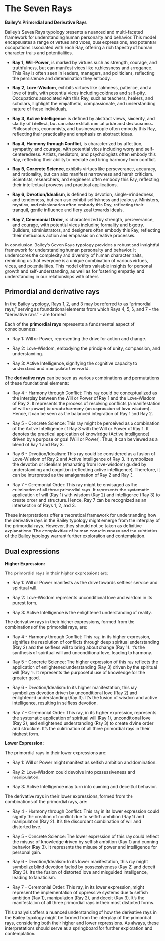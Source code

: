 # The Seven Rays 

**Bailey’s Primordial and Derivative Rays**

Bailey's Seven Rays typology presents a nuanced and multi-faceted framework for understanding human personality and behavior. This model encapsulates a range of virtues and vices, dual expressions, and potential occupations associated with each Ray, offering a rich tapestry of human character traits and potentialities.

- **Ray 1, Will-Power**, is marked by virtues such as strength, courage, and truthfulness, but can manifest vices like ruthlessness and arrogance. This Ray is often seen in leaders, managers, and politicians, reflecting the persistence and determination they embody.

- **Ray 2, Love-Wisdom**, exhibits virtues like calmness, patience, and a love of truth, with potential vices including coldness and self-pity. Occupations associated with this Ray, such as teachers, healers, and scholars, highlight the empathetic, compassionate, and understanding nature of these individuals.

- **Ray 3, Active Intelligence**, is defined by abstract views, sincerity, and clarity of intellect, but can also exhibit mental pride and deviousness. Philosophers, economists, and businesspeople often embody this Ray, reflecting their practicality and emphasis on abstract ideas.

- **Ray 4, Harmony through Conflict**, is characterized by affection, sympathy, and courage, with potential vices including worry and self-centeredness. Artists, mediators, and psychologists often embody this Ray, reflecting their ability to mediate and bring harmony from conflict.

- **Ray 5, Concrete Science**, exhibits virtues like perseverance, accuracy, and rationality, but can also manifest narrowness and harsh criticism. Scientists, researchers, and engineers often embody this Ray, reflecting their intellectual prowess and practical applications.

- **Ray 6, Devotion/Idealism**, is defined by devotion, single-mindedness, and tenderness, but can also exhibit selfishness and jealousy. Ministers, mystics, and missionaries often embody this Ray, reflecting their tranquil, gentle influence and fiery zeal towards ideals.

- **Ray 7, Ceremonial Order**, is characterized by strength, perseverance, and courage, with potential vices including formality and bigotry. Builders, administrators, and designers often embody this Ray, reflecting their meticulous action and emphasis on creative processes.

In conclusion, Bailey's Seven Rays typology provides a robust and insightful framework for understanding human personality and behavior. It underscores the complexity and diversity of human character traits, reminding us that everyone is a unique combination of various virtues, vices, and potentialities. This model offers valuable insights for personal growth and self-understanding, as well as for fostering empathy and understanding in our relationships with others.

## Primordial and derivative rays

In the Bailey typology, Rays 1, 2, and 3 may be referred to as "primordial rays," serving as foundational elements from which Rays 4, 5, 6, and 7 - the "derivative rays" - are formed.

Each of the **primordial rays** represents a fundamental aspect of consciousness:

- Ray 1: Will or Power, representing the drive for action and change.

- Ray 2: Love-Wisdom, embodying the principle of unity, compassion, and understanding.

- Ray 3: Active Intelligence, signifying the cognitive capacity to understand and manipulate the world.

The **derivative rays** can be seen as various combinations and permutations of these foundational elements:

- Ray 4 - Harmony through Conflict: This ray could be conceptualized as the interplay between the Will or Power of Ray 1 and the Love-Wisdom of Ray 2. It represents the process of resolving conflicts (a manifestation of will or power) to create harmony (an expression of love-wisdom). Hence, it can be seen as the balanced integration of Ray 1 and Ray 2.

- Ray 5 - Concrete Science: This ray might be perceived as a combination of the Active Intelligence of Ray 3 with the Will or Power of Ray 1. It denotes the practical application of knowledge (Active Intelligence) driven by a purpose or goal (Will or Power). Thus, it can be viewed as a blend of Ray 1 and Ray 3.

- Ray 6 - Devotion/Idealism: This ray could be considered as a fusion of Love-Wisdom of Ray 2 and Active Intelligence of Ray 3. It symbolizes the devotion or idealism (emanating from love-wisdom) guided by understanding and cognition (reflecting active intelligence). Therefore, it can be interpreted as the amalgamation of Ray 2 and Ray 3.

- Ray 7 - Ceremonial Order: This ray might be envisaged as the culmination of all three primordial rays. It represents the systematic application of will (Ray 1) with wisdom (Ray 2) and intelligence (Ray 3) to create order and structure. Hence, Ray 7 can be recognized as an intersection of Rays 1, 2, and 3.

These interpretations offer a theoretical framework for understanding how the derivative rays in the Bailey typology might emerge from the interplay of the primordial rays. However, they should not be taken as definitive explanations. The complexities of human consciousness and the subtleties of the Bailey typology warrant further exploration and contemplation.

## Dual expressions

**Higher Expression:**

The primordial rays in their higher expressions are:

- Ray 1: Will or Power manifests as the drive towards selfless service and spiritual will.

- Ray 2: Love-Wisdom represents unconditional love and wisdom in its purest form.

- Ray 3: Active Intelligence is the enlightened understanding of reality.

The derivative rays in their higher expressions, formed from the combinations of the primordial rays, are:

- Ray 4 - Harmony through Conflict: This ray, in its higher expression, signifies the resolution of conflicts through deep spiritual understanding (Ray 2) and the selfless will to bring about change (Ray 1). It's the synthesis of spiritual will and unconditional love, leading to harmony.

- Ray 5 - Concrete Science: The higher expression of this ray reflects the application of enlightened understanding (Ray 3) driven by the spiritual will (Ray 1). It represents the purposeful use of knowledge for the greater good.

- Ray 6 - Devotion/Idealism: In its higher manifestation, this ray symbolizes devotion driven by unconditional love (Ray 2) and enlightened understanding (Ray 3). It's the fusion of wisdom and active intelligence, resulting in selfless devotion.

- Ray 7 - Ceremonial Order: This ray, in its higher expression, represents the systematic application of spiritual will (Ray 1), unconditional love (Ray 2), and enlightened understanding (Ray 3) to create divine order and structure. It's the culmination of all three primordial rays in their highest form.

**Lower Expression:**

The primordial rays in their lower expressions are:

- Ray 1: Will or Power might manifest as selfish ambition and domination.

- Ray 2: Love-Wisdom could devolve into possessiveness and manipulation.

- Ray 3: Active Intelligence may turn into cunning and deceitful behavior.

The derivative rays in their lower expressions, formed from the combinations of the primordial rays, are:

- Ray 4 - Harmony through Conflict: This ray in its lower expression could signify the creation of conflict due to selfish ambition (Ray 1) and manipulation (Ray 2). It's the discordant combination of will and distorted love.

- Ray 5 - Concrete Science: The lower expression of this ray could reflect the misuse of knowledge driven by selfish ambition (Ray 1) and cunning behavior (Ray 3). It represents the misuse of power and intelligence for personal gain.

- Ray 6 - Devotion/Idealism: In its lower manifestation, this ray might symbolize blind devotion fueled by possessiveness (Ray 2) and deceit (Ray 3). It's the fusion of distorted love and misguided intelligence, leading to fanaticism.

- Ray 7 - Ceremonial Order: This ray, in its lower expression, might represent the implementation of oppressive systems due to selfish ambition (Ray 1), manipulation (Ray 2), and deceit (Ray 3). It's the manifestation of all three primordial rays in their most distorted forms.

This analysis offers a nuanced understanding of how the derivative rays in the Bailey typology might be formed from the interplay of the primordial rays, considering both their higher and lower expressions. As always, these interpretations should serve as a springboard for further exploration and contemplation.





